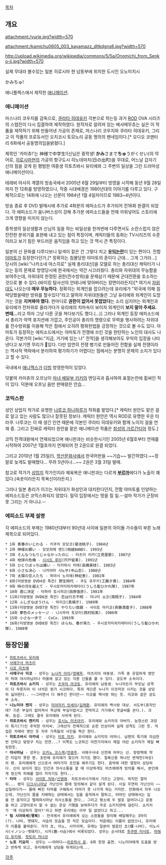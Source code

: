 [[목차]]

== 개요 ==
attachment:/yurie.jpg?width=570

attachment:/kamichu0605_003_kayamazz_dltkdgns6.jpg?width=570

http://upload.wikimedia.org/wikipedia/commons/5/5a/Onomichi_from_Senko-ji.jpg?width=570

실제 무대라 볼수있는 일본 히로시마 현 남동부에 위치한 도시인 오노미치시

かみちゅ!

애니플렉스에서 제작한 [[애니메이션]]. 

=== 애니메이션 ===

마스나리 코우지를 감독으로, [[쿠라타 히데유키]] 각본으로 하는등 과거 [[ROD]] OVA 시리즈의 스탭진이 다시 집결하여 제작하였다. 원작자로 알려져 있는 베사메무쵸는 실은 이 작품을 제작하기 위해 만들어낸 가공의 존재로, 마스나리 코우지와 쿠라타 히데유키, 그리고 이 작품의 프로듀서인 오치코시 토모노리 공동 명의의 펜네임이다.[* 오디오 코멘터리 6화에서 공동명의임을밝혔다.]

제목인 '카미츄!'는 神様で中学生!(신님은 중학생! '''かみ'''さまで'''ちゅ'''うがくせい)의 약어로, [[히로시마]]현의 가공의 항구도시 히노데마치(日の出町)을 무대로, 어느날 갑자기 신의 힘을 갖게 된 평범한 여중생 히토츠바시 유리에와 그 주변의 일상을 그린 드라마성 애니메이션이다.

테레비 아사히 계열의 방송국에서 2005년 6월 29일부터 방영을 시작해 동년 9월 28일까지 전 12화를 방영하였으나, 작중 시대배경은 1980년대의 이야기를 다루고 있다. 구체적으로는 14화에 나오는 신문이 1984년 1월 4일자이므로 1983~4년이다.

방송 종료 후 DVD 발매시에 추가로 4화분의 에피소드가 추가되어 전16화 완결이 되었다. 각 에피소드가 옴니버스성이 강해 추가분 에피소드들을 언제 끼워넣어도 스토리에 크게 영향을 미치지 않는다.

중학생의 일상생활과 신님의 일을 하는 비일상을 한꺼번에 다루면서도 소란스럽지 않은 잔잔한 분위기를 표현해 내고 있는 점이 특징이며, 캐릭터들의 동화는 TV시리즈의 수준이라고 보기 힘든 부드러운 움직임을 하고 있는 것 역시 큰 특징이다.

일본의 신 문화를 다루다보니 일색이 짙은 건 그렇다 치고 '''[[우익]]논란'''이 있는 편이다. 전함 [[야마토]]가 등장한다던가,[* 정확히는 침몰당한 야마토의 혼이다 근데... 그게 그거라...] 당시의 [wiki:"나카소네 야스히로" 실제 총리대신]을 모델로 하는 총리대신 캐릭터가 나오는 등의 문제로 방영당시에 한국에서는 약간 시끄러웠다. 총리와 자위대의 무능함을 보여주는데, 자위대의 한정된 권한(전수방위)을 문제삼기 때문에 군대전환을 호소하는것으로 볼 수 있다.(바이킹 탐사선의 안테나에 맞아버리는 장면이라든지)[* 여기서 [[자위대]]도 나오는데 '''매우 무능하다.''' 정확히는 외계인을 잡으려는데 유리에가 "외국에 의해 침략당했을때만 방위를 할수있다"라고 말하자 자위대원들은 그냥 유리에와 외계인이 도망가는 것을 '''지켜봐야 했다.''' 한마디로 '''권한이 없어서 못잡았다'''는 소리 심지어는 외계인과 유리에가 전차위로 올라가다가 유리에의 치마속이 보이자 외계인이 '''보지 말아 주세요. 변태...'''라고 하자 그냥 다른 곳을 쳐다보기도 했다.(...)] 그러나 외계인 등장 에피소드에서 총리가 악역 포지션에 가깝고, 주인공이 총리의 명령으로 무력을 행사하려는 자위대를 전수방위를 이용해 막은 점에서 오히려 평화헌법을 긍정하는 것으로 볼 수도 있다. 야마토가 등장하는 에피소드에서는 야마토가 전쟁에 쓰인 것을 한탄하는 노인의 대사도 나온다. 각본가의 [wiki:"지금, 거기에 있는 나" 전작]을 생각해보아도 우익의 입장을 나타낸다고 보기엔 무리가 있다. 다만 엄연히 전쟁 병기로 만들어진 전함을 실제 전쟁이라는 역사적 맥락에서 분리하여 평가하기가 어렵다는 점에서는 분명히 문제의 소지가 있다고 할 수 있다.

국내에서 [[애니맥스]]가 [[더빙]] 방영한적이 있었다.

덧붙여 카미츄의 오프닝이 [[마녀 배달부 키키]]의 엔딩곡과 흡사하여 표절논란에 휩싸인 적이 있다. 덕분에 오프닝 음반 판매량은 안습...
 
=== 코믹스판 ===
성인 상업지 작가로 유명한 [[나루코 하나하루]]가 작화를 맡았다.[* 캐릭터 원안도 맡은 걸로 알고 있는 사람도 많으나 잘못된 정보다. 캐릭터 원안은 역시 ROD로 유명한 우온 타라쿠. 나루코는 이 때 생긴 인연 때문에 각본인 쿠라타 히데유키와 함께 노이지 걸을 연재 중. 그리고 진짜로 캐릭터 원안을 맡은 애니메이션 작품은 [[취성의 가르간티아]] 정도.]

코믹 전격대왕에서 연재되었으며 애니판과는 비슷한시기인 2005년 6월호부터 연재를 시작하여 2007년 1월호까지 연재되어 전 2권으로 완결 되었다.

그리고 2010년 1월 25일(!), [[학산문화사]]에서 한국어판을 ~~기습~~ 발간하였다.~~정말로 늦게도 발매했다... 무려 5년이나...~~ 2권은 3월 31일 발매.

참고로 작가가 [[상업지]] 작가인지라 체육복은 애니판과는 다르게 '''[[부르마]]'''에다가 노출이 꽤 있다.(속옷이라든지 목욕신이라든지.)

그러나 일본 총리가 이끄는 자위대가 화성인과 대치한다던지, 전함 야마토를 인양하는 에피소드등은 코믹스화되지 않았다. 밀덕 입장에서는 땅을 칠 일.--설마 작가가 군장비 못 그리는 거 아니냐.-- 

=== 에피소드 부제 설명 ===
각 에피소드의 부제는 1980년대부터 90년대 사이에 일본의 아이돌 가수들이 부른 노래 제목으로 되어있다. 

 * 1화 青春のいじわる - 키쿠치 모모코(菊池桃子). 1984년
 * 2화 神様お願い - 모모히메 밴드(桃姫BAND). 1993년
 * 3화 そんなつもりじゃなかったのに - 타츠미 리카(立見里歌). 1987년
 * 4화 地球の危機 - [[시시도 루미]](宍戸留美). 1991년
 * 5화 ひとりぼっちは嫌い - 타카하시 미에(高橋美枝). 1983년
 * 6화 小さな決心 - 나카야마 시노부(中山忍). 1988년
 * 7화 太陽の恋人たち - 하야시 노리에(林紀恵). 1981年
 * 8화(미방영분 DVD4권 특전) 野生時代 - 쿠도 유우키(工藤夕貴). 1984年
 * 9화 時の河を越えて - 우시로카미히카레타이(うしろ髪ひかれ隊). 1987年
 * 10화 君に決定 - 타하라 토시히코(田原俊彦). 1981年
 * 11화(미방영분 DVD6권 특전) 恋は行方不明 - 미나미 쇼코(南翔子). 1984年
 * 12화 ふしぎなぼうけん - 마리코(真璃子). 1989年
 * 13화(미방영분 DVD7권 특전) やりたい放題 - 사이토 마키코(斉藤満喜子). 1988年 	
 * 14화 夢色のメッセージ - 니시무라 토모미(西村知美). 1986年
 * 15화 小さな一歩で - CoCo. 1993年
 * 16화(미방영분 DVD8권 특전) ほらね、春が来た - 우시로카미히카레타이(うしろ髪ひかれ隊). 1988年

== 등장인물 ==
 * [[히토츠바시 유리에]]
 * [[사에구사 마츠리]]
 * [[시죠 미츠에]] 
 * '''사에구사 미코''' - 성우는 [[노나카 아이]]/[[정혜옥]]. 마츠리의 여동생. 가족 중 유일하게 영안이 띄여 야시마님이나 마을에 살고 있는 각종 신들을 볼 수 있다. 궁도부 소속이다.
 * '''히토츠바시 쇼키치''' - 성우는 [[츠무라 마코토]]. 유리에의 남동생. 누나라든지 부모님 성격이 다 무른지라 이 녀석은 뭔가 시크하다. 특히 게으른 누나가 이것저것 시키는 것을 상당히 싫어한다.. ~~그러면서 다 해주긴 한다만~~ 미코를 짝사랑 하는 듯. 미코와 같은 궁도부 소속.
 * '''니노미야 켄지''' - 성우는 [[미야자키 잇세이]]/[[김래환]]. 유리에의 짝사랑 대상. 서도부(혼자인데? 기존 부실이 없어져서 옥상에 부실이랍시고 천막치고 거기에서 붓글씨를 쓴다.). 괴짜. 둔감. 그래도 결국 유리에와 사귀게 된다.
 * '''히토츠바시 켄키치''' - 성우는 [[호시노 미츠아키]]. 유리에와 쇼키치의 아버지. 능청스런 과장이 특기(?)인 후덕한 아저씨. 그래선지 전체적으로 순한 인상이며 실제 성격도 그런 듯. 직업은 카메라 맨인 듯 자주 가족들의 사진을 찍곤 한다.
 * '''히토츠바시 아카네''' - 성우는 [[이토 미키]]. 유리에와 쇼키치의 어머니. 남편의 특기에 의심한번 안하고 맞장구 치는 천연...? 이쪽도 느긋하긴 마찬가지여서 제일 어린 쇼키치가 제일 빠릿한듯.
 * '''야시마님''' - 성우는 [[오카노 코스케]]/[[전광주]]. 사에구사네 신전에 머무는 신. 방랑벽에 약간 미덥지 못한 편. 초반에 유리에가 찾으러 가기도 했다. 칠복신중 하나인 변재천(여성)의 팬. 유리에에게 신으로서 여러가지 조언을 해주기도 한다. 음악에 대한 열정이 상당하다. 신이 보이지 않는 인간과 의사소통을 할 때 이상하게도 마츠에에게 빙의를 해서, 본인에게 정신적 피해를 많이 끼치기도 한다...
 * '''타마''' - 성우는 [[사이토 치와]]/[[신영애]]. 히토츠바시가에서 기르는 고양이. 하지만 얼마뒤... 왠지 [[다크시니]]마냥 가난신이 몸에 빙의해서 같이 살게 된다. 사실 우연히 가난신이 ~~삽질하다가~~ 물에 빠진 타마를 구해줘서 타마가 못 나가게 하는 거지만. 만화에서 자주 나오는데, 가난신이 몸을 지배하는 상태에서는 입을 움직여서 말하고, 타마인 상태에서는 입을 안 움직이고 텔레파시마냥 의사소통을 한다.. 그리고 평소에 두 발로 걸어다니고 운동을 하고 고양이로서 할 수 없는 온갖 기행을 보여주다가 주로 쇼키치한테 걸린다. 쇼키치가 '쟤 이상하지 않아?'라고 하면 유리에는 아무 일 없었다고 하고...
 * '''팀 시아와세(행복)''' - 전국에서 유리에에게 오는 소원들을 정리해 배달해주는 3마리(?). 나비, 멧돼지, 사슴의 모습을 한 작은 모습이다. 처음에는 이름이 없었으나, 유리에가 이름을 붙여준다. 각각 쵸, 이노, 시카이며, 유래는 일본어 발음인 쵸(蝶-나비), 이노시시(イノシシ-멧돼지), 시카(鹿-사슴)에서 비롯되었다. 성우는 순서대로 [[후쿠엔 미사토]], [[마에다 유키에]], [[핫토리 카나코]]
 * '''노토 키요미''' - 성우는 ~~야마다~~[[히로하시 료]]. 6화 한정 출연. 니노미야에게 도움을 받고 반하게 되고, 유리에에게 상담을 하게되는데...

[[각주]]
